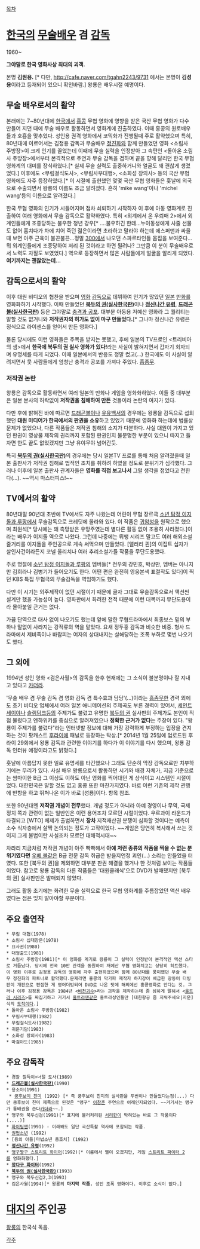 [[목차]]
= [[한국]]의 [[무술]][[배우]] 겸 [[감독]] =

1960~

'''그야말로 한국 영화사상 최대의 괴객.'''

본명 '''김원용.'''  [* 다만, http://cafe.naver.com/tgahn2243/9731 에서는 본명이 '''김성용'''이라고 등재되어 있으니 확인바람.] 왕룡은 배우시절 예명이다. 

== 무술 배우로서의 활약 ==
본래에는 7~80년대에 [[한국]]에서 [[홍콩]] 무협 영화에 영향을 받은 국산 무협 영화가 다수 만들어 지던 때에 무술 배우로 활동하면서 영화계에 진출하였다. 이때 홍콩의 원로배우들과 호흡을 맞추었다. 성인용 권격 영화에서 코믹화가 진행될때 주로 활약했으며 특히, 80년대에 이르어서는 김정용 감독과 무술배우 [[정진화]]와 함께 만들었던 영화 <소림사 주방장>이 크게 인기를 끌었는데 이때에 무술 실력을 인정받아 그 속편인 <돌아온 소림사 주방장>에서부터 본격적으로 주연과 무술 감독을 겸하며 끝을 향해 달리던 한국 무협 영화계의 대미를 장식하였다.[* 실제 무술 실력도 출중하거니와 얼굴도 꽤 괜찮게 생겼었다.] 이후에도 <무림걸식도사>, <무림사부대행>, <소화성 장의사> 등의 국산 무협 영화에도 자주 등장하였다.[* 이 시절에 출현했던 몇몇 국산 무협 영화들은 훗날에 외국으로 수출되면서 왕룡의 이름도 조금 알려졌다. 흔히 'mike wang'이나 'michel wang'등의 이름으로 알려졌다.]

한국 무협 영화의 인기가 시들어지며 점차 쇠퇴하기 시작하자 이 후에 아동 영화계로 진출하여 여러 영화에서 무술 감독으로 활약하였다. 특히 <외계에서 온 우뢰매 2>에서 외계인들에게 조종당하는 불우한 청년 강우[* ....불우하긴 한데...누이동생에게 사줄 선물도 없어 훔치다가 차에 치어 죽던 젊은이라면 초라하고 말라야 하는데 에스퍼맨과 싸울때 보면 아주 근육이 불끈불끈...정말 [[300]]에서 나오던 스파르타인들 몸집을 보여준다...뭐 외계인들에게 조종당하여 저리 된 것이라고 하면 될려나? 그만큼 이 분이 무술배우로서 노력도 자질도 보였었다.] 역으로 등장하면서 많은 사람들에게 얼굴을 알리게 되었다. 
'''여기까지는 괜찮았는데...'''

== 감독으로서의 활약 ==
이후 대원 비디오의 협찬을 받으며 [[영화]] [[감독]]으로 데뷔하여 인기가 많았던 [[일본]] [[만화]]를 영화화하기 시작했다. 이때 만들었던 '''[[북두의 권(실사한국판)]]'''이나 '''[[정신나간 유령]]''', '''[[드래곤볼(실사한국판)]]''' 등은 그야말로 [[충격과 공포]]. 대부분 아동용 저예산 영화라 그 퀄리티는 말할 것도 없거니와 '''저작권자의 허가도 없이 마구 만들었다.'''[* 그나마 정신나간 유령은 정식으로 라이센스를 얻어서 만든 영화다.]

물론 당시에도 이런 영화들은 주목을 받지는 못했고, 후에 일본의 TV프로인 <트리비아의 샘>에서 '''한국에 북두의 권 실사 영화가 있다!'''라는 사실이 밝혀지면서 갑자기 회자되며 유명세를 타게 되었다. 이때 일본에서의 반응도 정말 컸고(...) 한국에도 이 사실이 알려지면서 뭇 사람들에게 엄청난 충격과 공포를 가져다 주었다. [[흠좀무]].

=== 저작권 논란 ===
왕룡은 감독으로 활동하면서 여러 일본의 만화나 게임을 영화화하였다. 이들 중 대부분은 일본 본사의 허락없이 '''저작권을 침해하여 만든''' 것들이라 논란의 여지가 있다.

다만 후에 밝혀진 바에 따르면 [[드래곤볼]]이나 [[유유백서]]의 경우에는 왕룡을 감독으로 섭외했던 '''대원 미디어가 한국에서의 판권을 소유'''하고 있었기 때문에 영화화 하는데에 법률상 문제가 없었으나, 다른 작품들은 저작권 침해의 소지가 다분하다.  사실 대원이 가지고 있던 판권이 영상물 제작의 권리까지 포함된 판권인지 불분명한 부분이 있으니 따지고 들자면 한도 끝도 없었겠지만 그냥 유야무야 넘어간듯.

특히 '''[[북두의 권(실사한국판)]]'''의 경우에는 당시 일본TV 프로를 통해 처음 알려졌을때 일본 출판사가 저작권 침해로 법적인 조치를 취하려 하였을 정도로 분위기가 심각했다. 그러나 이후에 일본 출판사 관계자들은 '''영화를 직접 보고나서''' 그럴 생각을 접었다고 전한다(...). ~~역시 마스터피스!~~

== TV에서의 활약 ==
80년대말 90년대 초반에 TV에서도 자주 나왔는데 어린이 무협 장르극 [[소년 탐정 이지돌과 루팡]]에서 무술감독으로 크레딧에 올라와 있다. 이 작품은 [[귀암성]]을 원작으로 했으며 최원석[* 당시에는 꽤 촉망받은 유망주였는데 별다른 활동 없이 조용히 사라졌다.]이라는 배우가 이지돌 역으로 나왔다. 그런데 나중에는 뤼팽 시리즈 말고도 여러 해외소설 줄거리를 이지돌을 주인공으로 계속 써먹으며 만들었다. [앨러리 퀸]의 이집트 십자가 살인사건이라든지 코넬 울리치나 여러 추리소설가들 작품을 무단도용했다.

주로 명절에 [[소년 탐정 이지돌과 루팡]]의 멤버들[* 전우의 강민호, 박상만, 멤버는 아니지만 김희라나 김병기가 들어오기도 한다. 어떤 편은 완전히 영웅본색 표절작도 있다]이 찍던 KBS 특집 무협극의 무술감독을 역임하기도 했다. 

다만 이 시기는 외주제작이 없던 시절이기 때문에 글자 그대로 무술감독으로서 액션씬 설계만 했을 가능성이 높다. 영화판에서 화려한 전적 때문에 이런 대목까지 무단도용이라 몰아붙일 근거는 없다.

가끔 단역으로 대사 없이 나오기도 했는데 앞에 말한 무협드라마에서 최종보스 밑의 부하나 말없이 사라지는 강적류의 역을 맡았다. 요새 정두홍 감독과 비슷한 비중. 형사 드라마에서 제비족이나 바람피는 여자의 상대내지는 살해당하는 조폭 부하로 몇번 나오기도 했다.

== 그 외에 ==
1994년 성인 영화 <검은사월>의 감독을 한후 현재에는 그 소식이 불분명이나 잘 지내고 있다고 [[카더라]].

'무술 배우 겸 무술 감독 겸 영화 감독 겸 특수효과 담당'(...)이라는 [[흠좀무]]한 경력 외에도 초기 비디오 업체에서 여러 일본 애니메이션의 주제곡도 부른 경력이 있어서, [[세인트 세이야]]나 [[슬램덩크]]등의 주제가도 불렀고 유명한 [[북두의 권]] 실사판의 주제가도 본인이 직접 불렀다고 엔하위키를 중심으로 알려져있으나 '''정확한 근거가 없다'''는 주장이 있다. "왕룡이 주제가를 불렀다"라는 인터넷발 정보에 대해 가장 강력하게 부정하는 입장을 견지하는 것이 팟캐스트 [[후라이]]에 패널로 등장하는 탁상.[* 2014년 1월 25일에 업로드된 후라이 29회에서 왕룡 감독과 관련한 이야기를 하다가 이 이야기를 다시 했으며, 왕룡 감독 인터뷰 예정이라고도 밝혔다.]

훗날에 아름답지 못한 일로 유명세를 타긴했으나 그래도 단순히 막장 감독으로만 치부하기에는 무리가 있다. 
사실 배우 왕룡으로서 활동하던 시기와 배경 자체가, 지금 기준으로는 쌈마이한 B급 그 이상도 이하도 아닌 영화를 찍어대던 게 상식이고 시스템인 시절이었다. 대한민국은 말할 것도 없고 홍콩 또한 마찬가지였다. 바로 이런 기존의 제작 관행에 반항을 하고 뛰쳐나온 이가 바로 [성룡]이다. 항목 참조.

또한 90년대엔 '''저작권 개념이 전무'''했다. 개념 정도가 아니라 아예 경영이나 무역, 국제정치 쪽과 관련이 없는 일반인은 이런 용어조차 모르던 시절이었다. 우르과이 라운드가 타결되고 [WTO] 체제가 출범하면서 '''장차''' 지적재산권 분쟁이 심화할 것이다는 예측이 소수 식자층에서 살짝 논의되는 정도가 고작이었다. ~~게임은 당연히 복사해서 쓰는 것이지 그게 불법이란 사실조차 모르던 대해적시대~~

차라리 지금처럼 저작권 개념이 아주 빡빡해서 '''아예 저런 종류의 작품을 찍을 수 없는 분위기였다면''' [[우베 볼]]같은 B급 전문 감독 취급은 받을지언정 괴인(...) 소리는 안들었을 터였다.
또한 [북두의 권]을 제외하면 대부분 판권 해결을 했거나 한 것처럼 보이는 작품들이었다. 참고로 왕룡 감독의 다른 작품들은 '대원클래식'으로 DVD가 발매됐지만 [북두의 권] 실사판만은 발매되지 않았다.

그래도 활동 초기에는 화려한 무술 실력으로 한국 무협 영화계를 주름잡았던 액션 배우였다는 점은 잊지 말아야할 부분이다.

== '''주요 출연작''' ==
 * 무림 대협(1978)
 * 소림사 십대장문(1978)
 * 요사권(1980)
 * 대형출도(1981)
 * 소림사 주방장(1981)[* 이 영화를 계기로 왕룡이 그 실력이 인정받아 본격적인 액션 스타로 거듭났다. 당시에 전국 10만 관객을 동원하여 저예산 무협 영화치고는 상당히 히트했다.이 영화 이후로 김정용 감독의 영화에 자주 출현하였으며 함께 80년대를 풍미했던 무술 배우 정진화의 파트너로 활약했다.문제라면 홍콩의 막가파 제작자 하지강이 배급한 광동어 더빙판이 개판으로 편집한 게 영어더빙되어 DVD로 나온 탓에 해외에선 홍콩영화로 안다는 것. 그러나 이후 김정용 감독은 1984년 <[http://pennyway.net/784 비천괴수]>라는 괴작을 제작하는데 좀 심하게 말해서 <[[울트라 시리즈]]>를 짜집기하고 거기서 [[울트라맨]]같은 울트라성인들만 [대한항공 좀 지워주세요|지운]식의 [[도작]]이다.]
 * 돌아온 소림사 주방장(1982)
 * 무림사부대행(1982)
 * 무림걸식도사(1982)
 * 귀문기담(1983)
 * 소화성 장의사(1983)
 * 마검야도(1985)

== '''주요 감독작''' ==
 * 경찰 칠득이+너털 도사(1989)
 * '''[[드래곤볼(실사한국판)]]'''(1990)
 * 용소야(1991)
  * [[쿵후보이 친미]] (1992) [* 즉 쿵후보이 친미의 실사판을 두번이나 만들었다는점(...) 다만 쿵후보이 친미 제목으로 된것은 "맹구" [[이창훈]] 주연으로 어레인지되었다. ~~거기서는 맹구가 통배권을 쓴다[[카더라]]~~.]
 * 맹구와 북두신검(1991)[* 표지에 블러처리된 [[서리한]]이 박혀있는 바로 그 작품이다(....)]
 * [[화이팅맨]](1991) - 이래봬도 일단 국산특촬 역사에 포함되는 작품.
 * [[권법소년]] (1992)
 * [용의 아들|마법소년 용호치] (1992)
 * '''[[정신나간 유령]]'''(1992)
 * [[맹구짱구 스트리트 화이어]](1992)[* 이름에서 삘이 오겠지만, 게임 [[스트리트 파이터 2]]를 영화화했다.]
 * '''[[깡다구 화이터]]'''(1992)
 * '''[[북두의 권(실사한국판)]]'''(1993)
 * 맹구와 북두신검2,3(1993)
 * 검은사월(1994)[* 왕룡의 '''마지막 작품.''' 성인 조폭 영화이다. 이후로 소식이 없다.]

= [[대지]]의 주인공 =
[[왕룽]]의 한국식 독음.

[[각주]]

